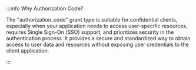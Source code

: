 :::info Why Authorization Code?

The "authorization_code" grant type is suitable for confidential clients, especially when your application needs to access user-specific resources, requires Single Sign-On (SSO) support, and prioritizes security in the authentication process. It provides a secure and standardized way to obtain access to user data and resources without exposing user credentials to the client application.

:::
